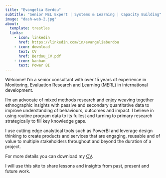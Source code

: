 ```yaml
---
title: "Evangelia Berdou"
subtitle: "Senior MEL Expert | Systems & Learning | Capacity Building"
image: "dash-web-2.jpg"
about: 
  template: trestles
  links:
    - icon: linkedin
      href: https://linkedin.com/in/evangeliaberdou
    - icon: download
      text: CV
      href: Berdou_CV.pdf
    - icon: kanban
      text: Power BI
---
```


Welcome!
I'm a senior consultant with over 15 years of experience in Monitoring, Evaluation Research and Learning (MERL) in international development.

I'm an advocate of mixed methods research and enjoy weaving together ethnographic insights with passive and secondary quantitative data to improve understanding of behaviours, outcomes and impact.
I believe in using routine program data to its fullest and turning to primary research strategically to fill key knowledge gaps.

I use cutting edge analytical tools such as PowerBI and leverage design thinking to create products and services that are engaging, reusable and of value to multiple stakeholders throughout and beyond the duration of a project.

For more details you can download my [CV](Berdou_CV.pdf).

I will use this site to share lessons and insights from past, present and future work.
